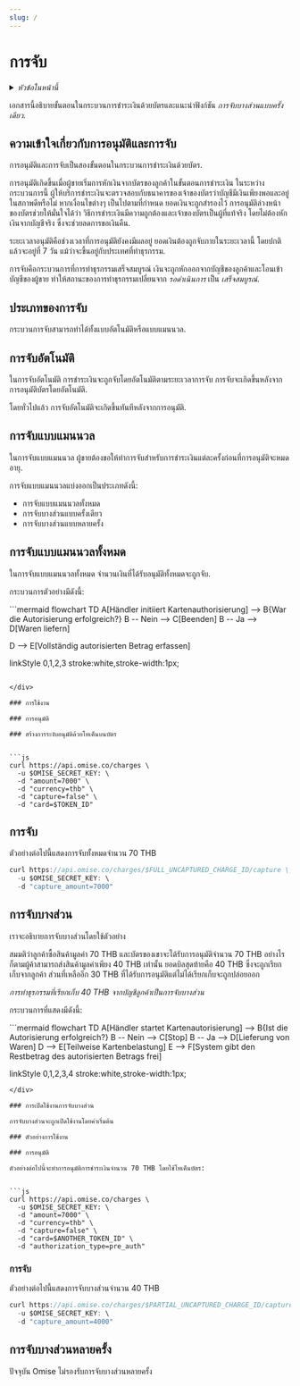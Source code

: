 ```yaml
---
slug: /
---
```



# การจับ

<details>
  <summary><em>หัวข้อในหน้านี้</em></summary>

- [ความเข้าใจเกี่ยวกับการอนุมัติและการจับ](#ความเข้าใจเกี่ยวกับการอนุมัติและการจับ)
- [ประเภทของการจับ](#ประเภทของการจับ)
  - [การจับอัตโนมัติ](#การจับอัตโนมัติ)
  - [การจับแบบแมนนวล](#การจับแบบแมนนวล)
  - [การจับแบบแมนนวลทั้งหมด](#การจับแบบแมนนวลทั้งหมด)
  - [การจับบางส่วนแบบครั้งเดียว](#การจับบางส่วนแบบครั้งเดียว)
  - [การจับบางส่วนแบบหลายครั้ง](#การจับบางส่วนแบบหลายครั้ง)

</details>

เอกสารนี้อธิบายขั้นตอนในกระบวนการชำระเงินด้วยบัตรและแนะนำฟังก์ชัน *การจับบางส่วนแบบครั้งเดียว*.


<!-- 
<TOCInline toc={toc} /> -->

## ความเข้าใจเกี่ยวกับการอนุมัติและการจับ

การอนุมัติและการจับเป็นสองขั้นตอนในกระบวนการชำระเงินด้วยบัตร.

การอนุมัติเกิดขึ้นเมื่อผู้ขายเริ่มการหักเงินจากบัตรของลูกค้าในขั้นตอนการชำระเงิน ในระหว่างกระบวนการนี้ ผู้ให้บริการชำระเงินจะตรวจสอบกับธนาคารของเจ้าของบัตรว่าบัญชีมีเงินเพียงพอและอยู่ในสภาพดีหรือไม่ หากเงื่อนไขต่างๆ เป็นไปตามที่กำหนด ยอดเงินจะถูกสำรองไว้ การอนุมัติล่วงหน้าของบัตรช่วยให้มั่นใจได้ว่า วิธีการชำระเงินมีความถูกต้องและเจ้าของบัตรเป็นผู้ที่แท้จริง โดยไม่ต้องหักเงินจากบัญชีจริง ซึ่งจะช่วยลดการขอเงินคืน.

ระยะเวลาอนุมัติคือช่วงเวลาที่การอนุมัติยังคงมีผลอยู่ ยอดเงินต้องถูกจับภายในระยะเวลานี้ โดยปกติแล้วจะอยู่ที่ 7 วัน แม้ว่าจะขึ้นอยู่กับประเทศที่ทำธุรกรรม.

การจับคือกระบวนการที่การทำธุรกรรมเสร็จสมบูรณ์ เงินจะถูกหักออกจากบัญชีของลูกค้าและโอนเข้าบัญชีของผู้ขาย ทำให้สถานะของการทำธุรกรรมเปลี่ยนจาก *รอดำเนินการ* เป็น *เสร็จสมบูรณ์*.

## ประเภทของการจับ

กระบวนการจับสามารถทำได้ทั้งแบบอัตโนมัติหรือแบบแมนนวล.

## การจับอัตโนมัติ

ในการจับอัตโนมัติ การชำระเงินจะถูกจับโดยอัตโนมัติตามระยะเวลาการจับ การจับจะเกิดขึ้นหลังจากการอนุมัติบัตรโดยอัตโนมัติ.

โดยทั่วไปแล้ว การจับอัตโนมัติจะเกิดขึ้นทันทีหลังจากการอนุมัติ.

## การจับแบบแมนนวล

ในการจับแบบแมนนวล ผู้ขายต้องขอให้ทำการจับสำหรับการชำระเงินแต่ละครั้งก่อนที่การอนุมัติจะหมดอายุ.

การจับแบบแมนนวลแบ่งออกเป็นประเภทดังนี้:

- การจับแบบแมนนวลทั้งหมด
- การจับบางส่วนแบบครั้งเดียว
- การจับบางส่วนแบบหลายครั้ง

## การจับแบบแมนนวลทั้งหมด

ในการจับแบบแมนนวลทั้งหมด จำนวนเงินที่ได้รับอนุมัติทั้งหมดจะถูกจับ.

กระบวนการตัวอย่างมีดังนี้:


<div class="center-mermaid">
```mermaid
flowchart TD
  A[Händler initiiert Kartenauthorisierung] --> B{War die Autorisierung erfolgreich?}
  B -- Nein --> C[Beenden]
  B -- Ja --> D[Waren liefern]
 
  D --> E[Vollständig autorisierten Betrag erfassen]
  
  linkStyle 0,1,2,3 stroke:white,stroke-width:1px;
```

</div>

### การใช้งาน

### การอนุมัติ

### สร้างการระงับอนุมัติด้วยโทเค็นบนบัตร


```js
curl https://api.omise.co/charges \
  -u $OMISE_SECRET_KEY: \
  -d "amount=7000" \
  -d "currency=thb" \
  -d "capture=false" \
  -d "card=$TOKEN_ID"
```
## การจับ

ตัวอย่างต่อไปนี้แสดงการจับทั้งหมดจำนวน 70 THB


```js
curl https://api.omise.co/charges/$FULL_UNCAPTURED_CHARGE_ID/capture \
  -u $OMISE_SECRET_KEY: \
  -d "capture_amount=7000"
```

## การจับบางส่วน

เราจะอธิบายการจับบางส่วนโดยใช้ตัวอย่าง

สมมติว่าลูกค้าซื้อสินค้ามูลค่า 70 THB และบัตรของเขาจะได้รับการอนุมัติจำนวน 70 THB อย่างไรก็ตามผู้ค้าสามารถส่งสินค้ามูลค่าเพียง 40 THB เท่านั้น ยอดบิลสุดท้ายคือ 40 THB ซึ่งจะถูกเรียกเก็บจากลูกค้า ส่วนที่เหลืออีก 30 THB ที่ได้รับการอนุมัติแต่ไม่ได้เรียกเก็บจะถูกปล่อยออก

*การทำธุรกรรมที่เรียกเก็บ 40 THB จากบัญชีลูกค้าเป็นการจับบางส่วน*

กระบวนการที่แสดงมีดังนี้:


<div class="center-mermaid">
```mermaid
flowchart TD
  A[Händler startet Kartenautorisierung] --> B{Ist die Autorisierung erfolgreich?}
  B -- Nein --> C[Stop]
  B -- Ja --> D[Lieferung von Waren]
  D --> E[Teilweise Kartenbelastung]
  E --> F[System gibt den Restbetrag des autorisierten Betrags frei]

  linkStyle 0,1,2,3,4 stroke:white,stroke-width:1px;
```
</div>

### การเปิดใช้งานการจับบางส่วน

การจับบางส่วนจะถูกเปิดใช้งานโดยค่าเริ่มต้น

### ตัวอย่างการใช้งาน

### การอนุมัติ

ตัวอย่างต่อไปนี้จะทำการอนุมัติการชำระเงินจำนวน 70 THB โดยใช้โทเค็นบัตร:


```js
curl https://api.omise.co/charges \
  -u $OMISE_SECRET_KEY: \
  -d "amount=7000" \
  -d "currency=thb" \
  -d "capture=false" \
  -d "card=$ANOTHER_TOKEN_ID" \
  -d "authorization_type=pre_auth"
 ```
 ### การจับ

ตัวอย่างต่อไปนี้แสดงการจับบางส่วนจำนวน 40 THB


```js
curl https://api.omise.co/charges/$PARTIAL_UNCAPTURED_CHARGE_ID/capture \
  -u $OMISE_SECRET_KEY: \
  -d "capture_amount=4000"
```
## การจับบางส่วนหลายครั้ง

ปัจจุบัน Omise ไม่รองรับการจับบางส่วนหลายครั้ง
